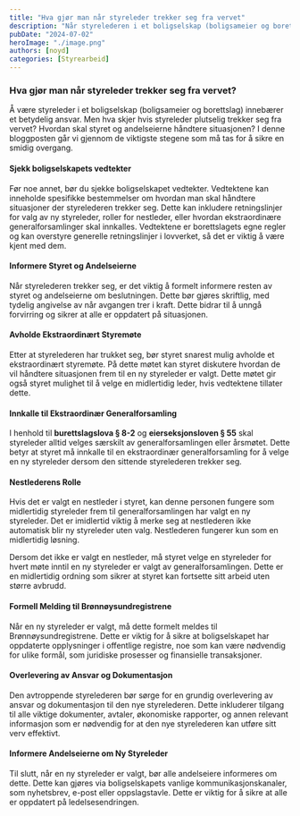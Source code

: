 ```yaml
---
title: "Hva gjør man når styreleder trekker seg fra vervet"
description: "Når styrelederen i et boligselskap (boligsameier og borettslag) trekker seg, er det flere viktige steg som må tas for å sikre en smidig overgang. Denne artikkelen gir en oversikt over hva som bør gjøres, inkludert hvordan man innkaller til ekstraordinær generalforsamling, nestlederens rolle, og viktigheten av å sjekke borettslagets vedtekter. Vi klargjør også forskjellen mellom fremleie og utleie, som er avgjørende for både boligselskap. Les videre for å få en fullstendig guide til hvordan du håndterer denne situasjonen."
pubDate: "2024-07-02"
heroImage: "./image.png"
authors: [noyd]
categories: [Styrearbeid]
---
```


### Hva gjør man når styreleder trekker seg fra vervet?

Å være styreleder i et boligselskap (boligsameier og borettslag) innebærer et betydelig ansvar. Men hva skjer hvis styreleder plutselig trekker seg fra vervet? Hvordan skal styret og andelseierne håndtere situasjonen? I denne bloggposten går vi gjennom de viktigste stegene som må tas for å sikre en smidig overgang.

#### Sjekk boligselskapets vedtekter

Før noe annet, bør du sjekke boligselskapet vedtekter. Vedtektene kan inneholde spesifikke bestemmelser om hvordan man skal håndtere situasjoner der styrelederen trekker seg. Dette kan inkludere retningslinjer for valg av ny styreleder, roller for nestleder, eller hvordan ekstraordinære generalforsamlinger skal innkalles. Vedtektene er borettslagets egne regler og kan overstyre generelle retningslinjer i lovverket, så det er viktig å være kjent med dem.

#### Informere Styret og Andelseierne

Når styrelederen trekker seg, er det viktig å formelt informere resten av styret og andelseierne om beslutningen. Dette bør gjøres skriftlig, med tydelig angivelse av når avgangen trer i kraft. Dette bidrar til å unngå forvirring og sikrer at alle er oppdatert på situasjonen.

#### Avholde Ekstraordinært Styremøte

Etter at styrelederen har trukket seg, bør styret snarest mulig avholde et ekstraordinært styremøte. På dette møtet kan styret diskutere hvordan de vil håndtere situasjonen frem til en ny styreleder er valgt. Dette møtet gir også styret mulighet til å velge en midlertidig leder, hvis vedtektene tillater dette.

#### Innkalle til Ekstraordinær Generalforsamling

I henhold til **burettslagslova § 8-2** og **eierseksjonsloven § 55** skal styreleder alltid velges særskilt av generalforsamlingen eller årsmøtet. Dette betyr at styret må innkalle til en ekstraordinær generalforsamling for å velge en ny styreleder dersom den sittende styrelederen trekker seg.

#### Nestlederens Rolle

Hvis det er valgt en nestleder i styret, kan denne personen fungere som midlertidig styreleder frem til generalforsamlingen har valgt en ny styreleder. Det er imidlertid viktig å merke seg at nestlederen ikke automatisk blir ny styreleder uten valg. Nestlederen fungerer kun som en midlertidig løsning.

Dersom det ikke er valgt en nestleder, må styret velge en styreleder for hvert møte inntil en ny styreleder er valgt av generalforsamlingen. Dette er en midlertidig ordning som sikrer at styret kan fortsette sitt arbeid uten større avbrudd.

#### Formell Melding til Brønnøysundregistrene

Når en ny styreleder er valgt, må dette formelt meldes til Brønnøysundregistrene. Dette er viktig for å sikre at boligselskapet har oppdaterte opplysninger i offentlige registre, noe som kan være nødvendig for ulike formål, som juridiske prosesser og finansielle transaksjoner.

#### Overlevering av Ansvar og Dokumentasjon

Den avtroppende styrelederen bør sørge for en grundig overlevering av ansvar og dokumentasjon til den nye styrelederen. Dette inkluderer tilgang til alle viktige dokumenter, avtaler, økonomiske rapporter, og annen relevant informasjon som er nødvendig for at den nye styrelederen kan utføre sitt verv effektivt.

#### Informere Andelseierne om Ny Styreleder

Til slutt, når en ny styreleder er valgt, bør alle andelseiere informeres om dette. Dette kan gjøres via boligselskapets vanlige kommunikasjonskanaler, som nyhetsbrev, e-post eller oppslagstavle. Dette er viktig for å sikre at alle er oppdatert på ledelsesendringen.
